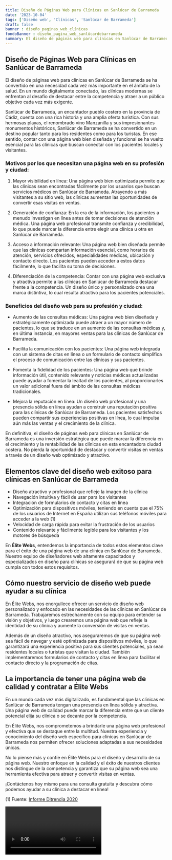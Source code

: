 ```yaml
---
title: Diseño de Páginas Web para Clínicas en Sanlúcar de Barrameda
date: '2023-10-04'
tags: ['Diseño web', 'Clínicas', 'Sanlúcar de Barrameda']
draft: false
banner : diseño_paginas_web_clínicas
fondoBanner : diseño_pagina_web_sanlúcardebarrameda
summary: El diseño de páginas web para clínicas en Sanlúcar de Barrameda se ha convertido en una necesidad cada vez más importante en el ámbito de la salud. En un mundo digitalmente conectado, las clínicas modernas se enfrentan al desafío de destacar entre la competencia y atraer a un público objetivo cada vez más exigente. 
---
```


## Diseño de Páginas Web para Clínicas en Sanlúcar de Barrameda

El diseño de páginas web para clínicas en Sanlúcar de Barrameda se ha convertido en una necesidad cada vez más importante en el ámbito de la salud. En un mundo digitalmente conectado, las clínicas modernas se enfrentan al desafío de destacar entre la competencia y atraer a un público objetivo cada vez más exigente. 

Sanlúcar de Barrameda, un encantador pueblo costero en la provincia de Cádiz, cuenta con una rica historia y una amplia oferta turística. Con sus hermosas playas, el renombrado vino Manzanilla y sus impresionantes monumentos históricos, Sanlúcar de Barrameda se ha convertido en un destino popular tanto para los residentes como para los turistas. En ese sentido, contar con una página web bien diseñada y funcional se ha vuelto esencial para las clínicas que buscan conectar con los pacientes locales y visitantes.

### Motivos por los que necesitan una página web en su profesión y ciudad:

1. Mayor visibilidad en línea: Una página web bien optimizada permite que las clínicas sean encontradas fácilmente por los usuarios que buscan servicios médicos en Sanlúcar de Barrameda. Atrayendo a más visitantes a su sitio web, las clínicas aumentan las oportunidades de convertir esas visitas en ventas.

2. Generación de confianza: En la era de la información, los pacientes a menudo investigan en línea antes de tomar decisiones de atención médica. Una página web profesional transmite confianza y credibilidad, lo que puede marcar la diferencia entre elegir una clínica u otra en Sanlúcar de Barrameda.

3. Acceso a información relevante: Una página web bien diseñada permite que las clínicas compartan información esencial, como horarios de atención, servicios ofrecidos, especialidades médicas, ubicación y contacto directo. Los pacientes pueden acceder a estos datos fácilmente, lo que facilita su toma de decisiones.

4. Diferenciación de la competencia: Contar con una página web exclusiva y atractiva permite a las clínicas en Sanlúcar de Barrameda destacar frente a la competencia. Un diseño único y personalizado crea una marca distintiva, lo cual resulta atractivo para los pacientes potenciales.

### Beneficios del diseño web para su profesión y ciudad:

- Aumento de las consultas médicas: Una página web bien diseñada y estratégicamente optimizada puede atraer a un mayor número de pacientes, lo que se traduce en un aumento de las consultas médicas y, en última instancia, en mayores ventas para las clínicas de Sanlúcar de Barrameda.

- Facilita la comunicación con los pacientes: Una página web integrada con un sistema de citas en línea o un formulario de contacto simplifica el proceso de comunicación entre las clínicas y sus pacientes.

- Fomenta la fidelidad de los pacientes: Una página web que brinde información útil, contenido relevante y noticias médicas actualizadas puede ayudar a fomentar la lealtad de los pacientes, al proporcionarles un valor adicional fuera del ámbito de las consultas médicas tradicionales.

- Mejora la reputación en línea: Un diseño web profesional y una presencia sólida en línea ayudan a construir una reputación positiva para las clínicas de Sanlúcar de Barrameda. Los pacientes satisfechos pueden compartir sus experiencias positivas en línea, lo cual impulsa aún más las ventas y el crecimiento de la clínica.

En definitiva, el diseño de páginas web para clínicas en Sanlúcar de Barrameda es una inversión estratégica que puede marcar la diferencia en el crecimiento y la rentabilidad de las clínicas en esta encantadora ciudad costera. No pierda la oportunidad de destacar y convertir visitas en ventas a través de un diseño web optimizado y atractivo.

<GifSeo />

<Cta />

## Elementos clave del diseño web exitoso para clínicas en Sanlúcar de Barrameda

- Diseño atractivo y profesional que refleje la imagen de la clínica
- Navegación intuitiva y fácil de usar para los visitantes
- Integración de formularios de contacto y citas en línea
- Optimización para dispositivos móviles, teniendo en cuenta que el 75% de los usuarios de Internet en España utilizan sus teléfonos móviles para acceder a la web (1)
- Velocidad de carga rápida para evitar la frustración de los usuarios
- Contenido relevante y fácilmente legible para los visitantes y los motores de búsqueda

En **Élite Webs**, entendemos la importancia de todos estos elementos clave para el éxito de una página web de una clínica en Sanlúcar de Barrameda. Nuestro equipo de diseñadores web altamente capacitados y especializados en diseño para clínicas se asegurará de que su página web cumpla con todos estos requisitos.

## Cómo nuestro servicio de diseño web puede ayudar a su clínica

En Élite Webs, nos enorgullece ofrecer un servicio de diseño web personalizado y enfocado en las necesidades de las clínicas en Sanlúcar de Barrameda. Trabajaremos estrechamente con su equipo para entender su visión y objetivos, y luego crearemos una página web que refleje la identidad de su clínica y aumente la conversión de visitas en ventas.

Además de un diseño atractivo, nos aseguraremos de que su página web sea fácil de navegar y esté optimizada para dispositivos móviles, lo que garantizará una experiencia positiva para sus clientes potenciales, ya sean residentes locales o turistas que visitan la ciudad. También implementaremos formularios de contacto y citas en línea para facilitar el contacto directo y la programación de citas.

## La importancia de tener una página web de calidad y contratar a Élite Webs

En un mundo cada vez más digitalizado, es fundamental que las clínicas en Sanlúcar de Barrameda tengan una presencia en línea sólida y atractiva. Una página web de calidad puede marcar la diferencia entre que un cliente potencial elija su clínica o se decante por la competencia.

En Élite Webs, nos comprometemos a brindarle una página web profesional y efectiva que se destaque entre la multitud. Nuestra experiencia y conocimiento del diseño web específico para clínicas en Sanlúcar de Barrameda nos permiten ofrecer soluciones adaptadas a sus necesidades únicas.

No lo piense más y confíe en Élite Webs para el diseño y desarrollo de su página web. Nuestro enfoque en la calidad y el éxito de nuestros clientes nos distingue de la competencia y garantiza que su página web sea una herramienta efectiva para atraer y convertir visitas en ventas.

¡Contáctenos hoy mismo para una consulta gratuita y descubra cómo podemos ayudar a su clínica a destacar en línea!

(1) Fuente: [Informe Ditrendia 2020](https://ditrendia.es/estudio-2/i-indicadores-sobre-el-uso-de-internet-en-espana-y-en-el-mundo/)

<Video />

<CtaBot job='Clínicas' city='Sanlúcar de Barrameda'/>

<Gmaps query='Sanlúcar de Barrameda+españa+maps' />